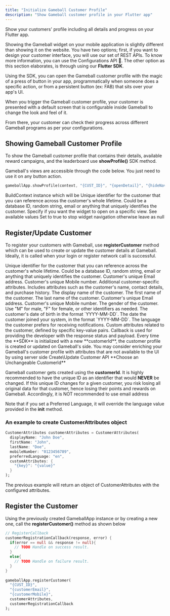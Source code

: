 ```yaml
---
title: "Initialize Gameball Customer Profile"
description: "Show Gameball customer profile in your Flutter app"
---
```


Show your customers' profile including all details and progress on your Flutter app.

Showing the Gameball widget on your mobile application is slightly different than showing it on the website. You have two options; first, if you want to design your customer interface, you will use our set of REST APIs. To know more information, you can use the Configurations API 👑. The other option as this section elaborates, is through using our **Flutter SDK**.

Using the SDK, you can open the Gameball customer profile with the magic of a press of button in your app, programmatically when someone does a specific action, or from a persistent button (ex: FAB) that sits over your app's UI.

When you trigger the Gameball customer profile, your customer is presented with a default screen that is configurable inside Gameball to change the look and feel of it.

From there, your customer can check their progress across different Gameball programs as per your configurations.

## Showing Gameball Customer Profile

To show the Gameball customer profile that contains their details, available reward campaigns, and the leaderboard use **showProfile()** SDK method.

Gameball's views are accessible through the code below. You just need to use it on any button action.

```dart
gameballApp.showProfile(context, "{CUST_ID}", "{openDetail}", "{hideNavigation}");
```

<ParamField path="context" type="BuildContext" required>
  BuildContext instance which will be
</ParamField>

<ParamField path="CustomerId" type="string" required>
  Unique identifier for the customer that you can reference across the customer's whole lifetime. Could be a database ID, random string, email or anything that uniquely identifies the customer.
</ParamField>

<ParamField path="openDetail" type="string">
  Specify if you want the widget to open on a specific view. See available values
</ParamField>

<ParamField path="hideNavigation" type="Boolean">
  Set to true to stop widget navigation otherwise leave as null
</ParamField>

## Register/Update Customer

To register your customers with Gameball, use **registerCustomer** method which can be used to create or update the customer details at Gameball. Ideally, it is called when your login or register network call is successful.

<ParamField path="customerId" type="string" required>
  Unique identifier for the customer that you can reference across the customer's whole lifetime. Could be a database ID, random string, email or anything that uniquely identifies the customer.
</ParamField>

<ParamField path="customerEmail" type="string">
  Customer's unique Email address.
</ParamField>

<ParamField path="customerMobile" type="string">
  Customer's unique Mobile number.
</ParamField>

<ParamField path="customerAttributes" type="object">
  Additional customer-specific attributes. Includes attributes such as the customer's name, contact details, and purchase history.
</ParamField>

<Expandable title="customerAttributes Object">

<ParamField path="displayName" type="string">
  The display name of the customer.
</ParamField>

<ParamField path="firstName" type="string">
  The first name of the customer.
</ParamField>

<ParamField path="lastName" type="string">
  The last name of the customer.
</ParamField>

<ParamField path="email" type="string">
  Customer's unique Email address.
</ParamField>

<ParamField path="mobileNumber" type="string">
  Customer's unique Mobile number.
</ParamField>

<ParamField path="gender" type="string">
  The gender of the customer. Use "M" for male, "F" for female, or other identifiers as needed.
</ParamField>

<ParamField path="dateOfBirth" type="string">
  The customer's date of birth in the format `YYYY-MM-DD`.
</ParamField>

<ParamField path="joinDate" type="string">
  The date the customer joined your system, in the format `YYYY-MM-DD`.
</ParamField>

<ParamField path="preferredLanguage" type="string">
  The language the customer prefers for receiving notifications.
</ParamField>

<ParamField path="customAttributes" type="Object">
  Custom attributes related to the customer, defined by specific key-value pairs.
</ParamField>

</Expandable>

<ParamField path="registerCallBack" type="function">
  Callback is used for providing the developer with the response status and payload.
</ParamField>

<Info>
Every time the **SDK** is initialized with a new **customerId**, the customer profile is created or updated on Gameball's side. You may consider enriching your Gameball's customer profile with attributes that are not available to the UI by using server side Create\Update Customer API
</Info>

<Warning>
**Choose an Unchangeable CustomerId**

Gameball customer gets created using the **customerId**. It is highly recommended to have the unique ID as an identifier that would **NEVER** be changed. If this unique ID changes for a given customer, you risk losing all original data for that customer, hence losing their points and rewards on Gameball. Accordingly, it is NOT recommended to use email address
</Warning>

Note that if you set a Preferred Language, it will override the language value provided in the **init** method.

### An example to create CustomerAttributes object

```dart
CustomerAttributes customerAttributes = CustomerAttributes(
  displayName: "John Doe",
  firstName: "John",
  lastName: "Doe",
  mobileNumber: "0123456789",
  preferredLanguage: "en",
  customAttributes: {
    "{key}": "{value}"
  }
);
```

The previous example will return an object of CustomerAttributes with the configured attributes.

## Register the Customer

Using the previously created GameballApp instance or by creating a new one, call the **registerCustomer()** method as shown below

```dart
// RegisterCallback
customerRegistrationCallback(response, error) {
  if(error == null && response != null){
    // TODO Handle on success result.
  }
  else{
    // TODO Handle on failure result.
  }
}
    
gameballApp.registerCustomer(
  "{CUST_ID}",
  "{customerEmail}",
  "{customerMobile}",
  customerAttributes, 
  customerRegistrationCallback
);
```
